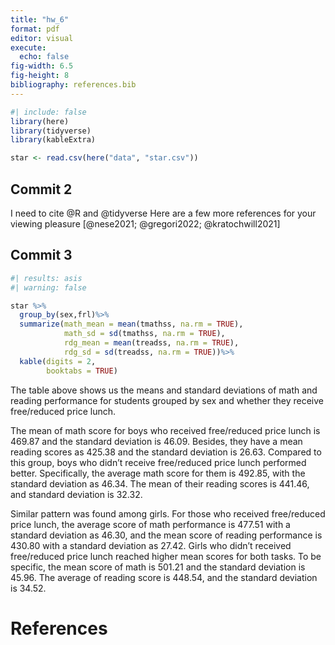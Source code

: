 ```yaml
---
title: "hw_6"
format: pdf
editor: visual
execute: 
  echo: false
fig-width: 6.5
fig-height: 8
bibliography: references.bib
---
```


```r
#| include: false
library(here)
library(tidyverse)
library(kableExtra)
```

```r
star <- read.csv(here("data", "star.csv"))
```

## Commit 2

I need to cite @R and @tidyverse Here are a few more references for your viewing pleasure [@nese2021; @gregori2022; @kratochwill2021]

## Commit 3

```r
#| results: asis
#| warning: false

star %>% 
  group_by(sex,frl)%>%
  summarize(math_mean = mean(tmathss, na.rm = TRUE),
            math_sd = sd(tmathss, na.rm = TRUE),
            rdg_mean = mean(treadss, na.rm = TRUE),
            rdg_sd = sd(treadss, na.rm = TRUE))%>%
  kable(digits = 2,
        booktabs = TRUE)
```

The table above shows us the means and standard deviations of math and reading performance for students grouped by sex and whether they receive free/reduced price lunch.

The mean of math score for boys who received free/reduced price lunch is 469.87 and the standard deviation is 46.09. Besides, they have a mean reading scores as 425.38 and the standard deviation is 26.63. Compared to this group, boys who didn't receive free/reduced price lunch performed better. Specifically, the average math score for them is 492.85, with the standard deviation as 46.34. The mean of their reading scores is 441.46, and standard deviation is 32.32.

Similar pattern was found among girls. For those who received free/reduced price lunch, the average score of math performance is 477.51 with a standard deviation as 46.30, and the mean score of reading performance is 430.80 with a standard deviation as 27.42. Girls who didn't received free/reduced price lunch reached higher mean scores for both tasks. To be specific, the mean score of math is 501.21 and the standard deviation is 45.96. The average of reading score is 448.54, and the standard deviation is 34.52.

\newpage

# References
